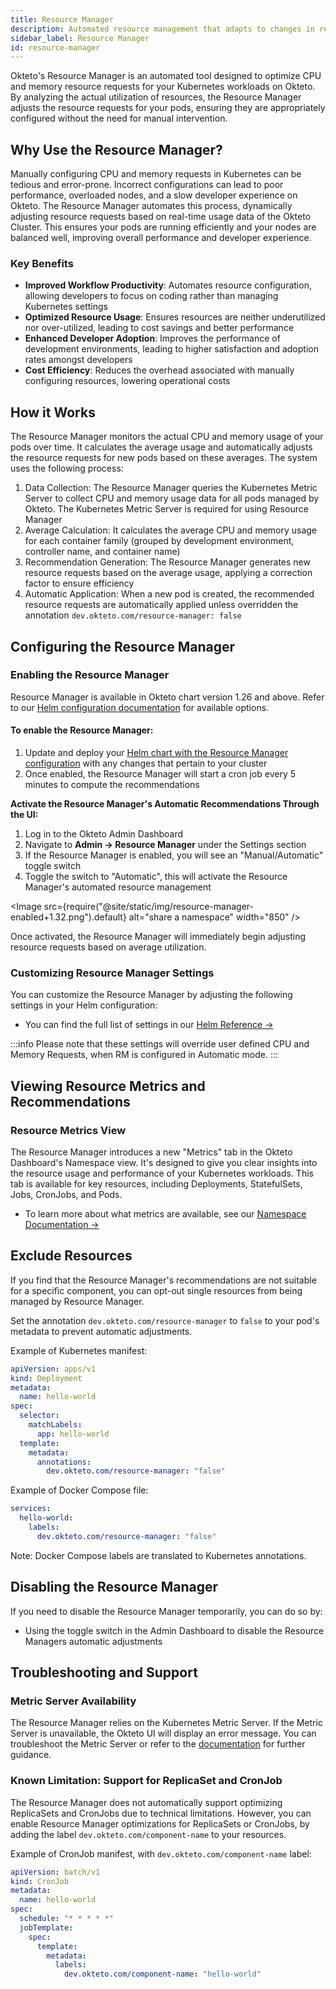 ```yaml
---
title: Resource Manager
description: Automated resource management that adapts to changes in real utilization over time
sidebar_label: Resource Manager
id: resource-manager
---
```



Okteto's Resource Manager is an automated tool designed to optimize CPU and memory resource requests for your Kubernetes workloads on Okteto.
By analyzing the actual utilization of resources, the Resource Manager adjusts the resource requests for your pods, ensuring they are appropriately configured without the need for manual intervention.

## Why Use the Resource Manager?
Manually configuring CPU and memory requests in Kubernetes can be tedious and error-prone.
Incorrect configurations can lead to poor performance, overloaded nodes, and a slow developer experience on Okteto.
The Resource Manager automates this process, dynamically adjusting resource requests based on real-time usage data of the Okteto Cluster.
This ensures your pods are running efficiently and your nodes are balanced well, improving overall performance and developer experience.

### Key Benefits
- **Improved Workflow Productivity**: Automates resource configuration, allowing developers to focus on coding rather than managing Kubernetes settings
- **Optimized Resource Usage**: Ensures resources are neither underutilized nor over-utilized, leading to cost savings and better performance
- **Enhanced Developer Adoption**: Improves the performance of development environments, leading to higher satisfaction and adoption rates amongst developers
- **Cost Efficiency**: Reduces the overhead associated with manually configuring resources, lowering operational costs

## How it Works

The Resource Manager monitors the actual CPU and memory usage of your pods over time.
It calculates the average usage and automatically adjusts the resource requests for new pods based on these averages. The system uses the following process:

1. Data Collection: The Resource Manager queries the Kubernetes Metric Server to collect CPU and memory usage data for all pods managed by Okteto. The Kubernetes Metric Server is required for using Resource Manager
1. Average Calculation: It calculates the average CPU and memory usage for each container family (grouped by development environment, controller name, and container name)
1. Recommendation Generation: The Resource Manager generates new resource requests based on the average usage, applying a correction factor to ensure efficiency
1. Automatic Application: When a new pod is created, the recommended resource requests are automatically applied unless overridden the annotation `dev.okteto.com/resource-manager: false`

## Configuring the Resource Manager
### Enabling the Resource Manager
Resource Manager is available in Okteto chart version 1.26 and above. Refer to our [Helm configuration documentation](self-hosted/helm-configuration.mdx#resourcemanager) for available options.

#### To enable the Resource Manager:

1. Update and deploy your [Helm chart with the Resource Manager configuration](self-hosted/helm-configuration.mdx#resourcemanager) with any changes that pertain to your cluster
1. Once enabled, the Resource Manager will start a cron job every 5 minutes to compute the recommendations

**Activate the Resource Manager's Automatic Recommendations Through the UI:**

1. Log in to the Okteto Admin Dashboard
1. Navigate to **Admin -> Resource Manager** under the Settings section
1. If the Resource Manager is enabled, you will see an "Manual/Automatic" toggle switch
1. Toggle the switch to "Automatic", this will activate the Resource Manager's automated resource management

  <Image
    src={require("@site/static/img/resource-manager-enabled+1.32.png").default}
    alt="share a namespace"
    width="850"
  />

Once activated, the Resource Manager will immediately begin adjusting resource requests based on average utilization.

### Customizing Resource Manager Settings
You can customize the Resource Manager by adjusting the following settings in your Helm configuration:

* You can find the full list of settings in our [Helm Reference →](self-hosted/helm-configuration.mdx#resourcemanager)

:::info
Please note that these settings will override user defined CPU and Memory Requests, when RM is configured in Automatic mode.
:::

## Viewing Resource Metrics and Recommendations

### Resource Metrics View

The Resource Manager introduces a new "Metrics" tab in the Okteto Dashboard's Namespace view. It's designed to give you clear insights into the resource usage and performance of your Kubernetes workloads.
This tab is available for key resources, including Deployments, StatefulSets, Jobs, CronJobs, and Pods.

* To learn more about what metrics are available, see our [Namespace Documentation →](core/namespaces.mdx#resource-metrics-view)

## Exclude Resources

If you find that the Resource Manager's recommendations are not suitable for a specific component, you can opt-out single resources from being managed by Resource Manager.

Set the annotation `dev.okteto.com/resource-manager` to `false` to your pod's metadata to prevent automatic adjustments.

Example of Kubernetes manifest:

```yaml
apiVersion: apps/v1
kind: Deployment
metadata:
  name: hello-world
spec:
  selector:
    matchLabels:
      app: hello-world
  template:
    metadata:
      annotations:
        dev.okteto.com/resource-manager: "false"
```

Example of Docker Compose file:

```yaml
services:
  hello-world:
    labels:
      dev.okteto.com/resource-manager: "false"
```

Note: Docker Compose labels are translated to Kubernetes annotations.

## Disabling the Resource Manager
If you need to disable the Resource Manager temporarily, you can do so by:

- Using the toggle switch in the Admin Dashboard to disable the Resource Managers automatic adjustments
<!-- - To uninstall Resource Manager, you can set the `resourceManager` helm setting to `enabled: false` -->

## Troubleshooting and Support
### Metric Server Availability
The Resource Manager relies on the Kubernetes Metric Server. If the Metric Server is unavailable, the Okteto UI will display an error message. You can troubleshoot the Metric Server or refer to the [documentation](https://kubernetes.io/docs/tasks/debug/debug-cluster/resource-metrics-pipeline/#metrics-server) for further guidance.

### Known Limitation: Support for ReplicaSet and CronJob

The Resource Manager does not automatically support optimizing ReplicaSets and CronJobs due to technical limitations. However, you can enable Resource Manager optimizations for ReplicaSets or CronJobs, by adding the label `dev.okteto.com/component-name` to your resources.

Example of CronJob manifest, with `dev.okteto.com/component-name` label:

```yaml
apiVersion: batch/v1
kind: CronJob
metadata:
  name: hello-world
spec:
  schedule: "* * * * *"
  jobTemplate:
    spec:
      template:
        metadata:
          labels:
            dev.okteto.com/component-name: "hello-world"
```
